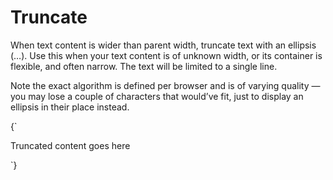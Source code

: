 
<Meta title="Objects/Truncate" />

# Truncate

When text content is wider than parent width, truncate text with an ellipsis (…). Use this when your text content is of unknown width, or its container is flexible, and often narrow. The text will be limited to a single line.

Note the exact algorithm is defined per browser and is of varying quality — you may lose a couple of characters that would’ve fit, just to display an ellipsis in their place instead.

<Canvas>
  <Story name="Truncate">
    {`
      <div class="l-width--2-of-12 u-bg--secondary">
        <p class="o-truncate">Truncated content goes here</p>
      </div>
    `}
  </Story>
</Canvas>
